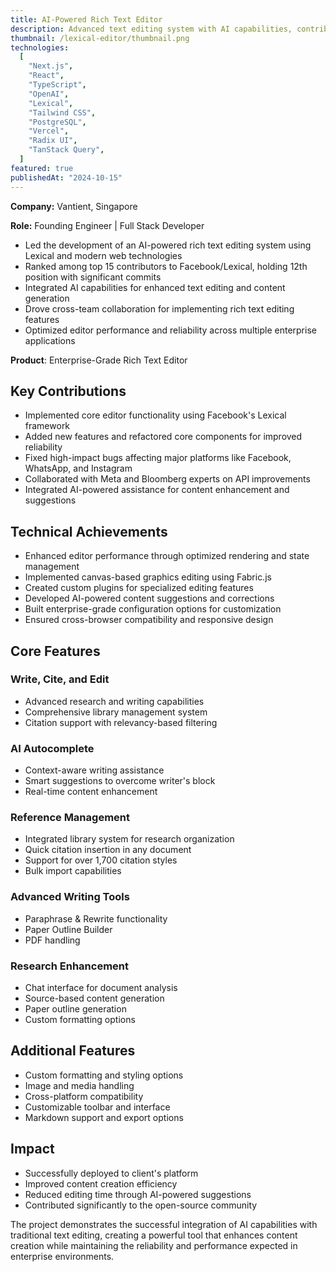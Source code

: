 ```yaml
---
title: AI-Powered Rich Text Editor
description: Advanced text editing system with AI capabilities, contributing to Facebook's Lexical and building enterprise solutions
thumbnail: /lexical-editor/thumbnail.png
technologies:
  [
    "Next.js",
    "React",
    "TypeScript",
    "OpenAI",
    "Lexical",
    "Tailwind CSS",
    "PostgreSQL",
    "Vercel",
    "Radix UI",
    "TanStack Query",
  ]
featured: true
publishedAt: "2024-10-15"
---
```


**Company:** Vantient, Singapore

**Role:** Founding Engineer | Full Stack Developer

- Led the development of an AI-powered rich text editing system using Lexical and modern web technologies
- Ranked among top 15 contributors to Facebook/Lexical, holding 12th position with significant commits
- Integrated AI capabilities for enhanced text editing and content generation
- Drove cross-team collaboration for implementing rich text editing features
- Optimized editor performance and reliability across multiple enterprise applications

**Product**: Enterprise-Grade Rich Text Editor

## Key Contributions

- Implemented core editor functionality using Facebook's Lexical framework
- Added new features and refactored core components for improved reliability
- Fixed high-impact bugs affecting major platforms like Facebook, WhatsApp, and Instagram
- Collaborated with Meta and Bloomberg experts on API improvements
- Integrated AI-powered assistance for content enhancement and suggestions

## Technical Achievements

- Enhanced editor performance through optimized rendering and state management
- Implemented canvas-based graphics editing using Fabric.js
- Created custom plugins for specialized editing features
- Developed AI-powered content suggestions and corrections
- Built enterprise-grade configuration options for customization
- Ensured cross-browser compatibility and responsive design

## Core Features

### Write, Cite, and Edit

- Advanced research and writing capabilities
- Comprehensive library management system
- Citation support with relevancy-based filtering

### AI Autocomplete

- Context-aware writing assistance
- Smart suggestions to overcome writer's block
- Real-time content enhancement

### Reference Management

- Integrated library system for research organization
- Quick citation insertion in any document
- Support for over 1,700 citation styles
- Bulk import capabilities

### Advanced Writing Tools

- Paraphrase & Rewrite functionality
- Paper Outline Builder
- PDF handling

### Research Enhancement

- Chat interface for document analysis
- Source-based content generation
- Paper outline generation
- Custom formatting options

## Additional Features

- Custom formatting and styling options
- Image and media handling
- Cross-platform compatibility
- Customizable toolbar and interface
- Markdown support and export options

## Impact

- Successfully deployed to client's platform
- Improved content creation efficiency
- Reduced editing time through AI-powered suggestions
- Contributed significantly to the open-source community

The project demonstrates the successful integration of AI capabilities with traditional text editing, creating a powerful tool that enhances content creation while maintaining the reliability and performance expected in enterprise environments.
